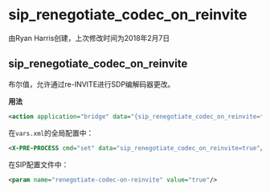 # sip_renegotiate_codec_on_reinvite

由Ryan Harris创建，上次修改时间为2018年2月7日

## sip_renegotiate_codec_on_reinvite

布尔值，允许通过re-INVITE进行SDP编解码器更改。

**用法**

```xml
<action application="bridge" data="{sip_renegotiate_codec_on_reinvite=true}sofia/gateway/trunk/$1"/>
```

在`vars.xml`的全局配置中：

```xml
<X-PRE-PROCESS cmd="set" data="sip_renegotiate_codec_on_reinvite=true"/>
```

在SIP配置文件中：

```xml
<param name="renegotiate-codec-on-reinvite" value="true"/>
```